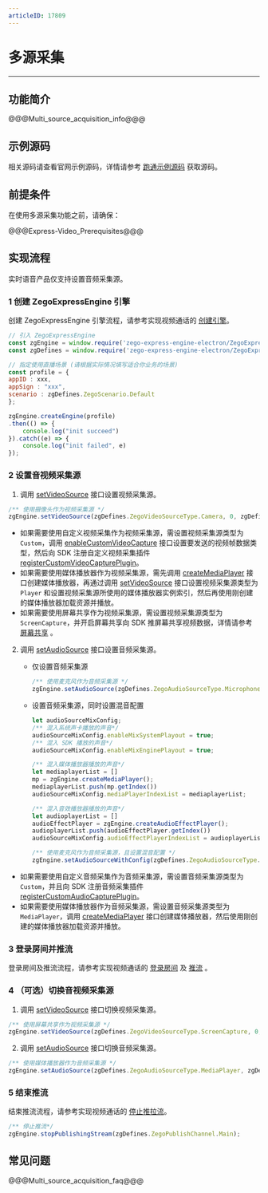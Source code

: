 ```yaml
---
articleID: 17809
---
```

# 多源采集

- - -
## 功能简介

@@@Multi_source_acquisition_info@@@

## 示例源码

相关源码请查看官网示例源码，详情请参考 [跑通示例源码](!DownloadDemo/DownloadDemo) 获取源码。



## 前提条件

在使用多源采集功能之前，请确保：

@@@Express-Video_Prerequisites@@@

## 实现流程

<div class="mk-warning">


实时语音产品仅支持设置音频采集源。
</div>

### 1 创建 ZegoExpressEngine 引擎

创建 ZegoExpressEngine 引擎流程，请参考实现视频通话的 [创建引擎](!Integration/Solution_Implementation#createEngine)。

```js
// 引入 ZegoExpressEngine
const zgEngine = window.require('zego-express-engine-electron/ZegoExpressEngine');
const zgDefines = window.require('zego-express-engine-electron/ZegoExpressDefines');

// 指定使用直播场景 (请根据实际情况填写适合你业务的场景)
const profile = {
appID : xxx,
appSign : "xxx",
scenario : zgDefines.ZegoScenario.Default
};

zgEngine.createEngine(profile)
.then(() => {
    console.log("init succeed")
}).catch((e) => {
    console.log("init failed", e)
});
```

### 2 设置音视频采集源

1. 调用 [setVideoSource](@setVideoSource) 接口设置视频采集源。

```js
/** 使用摄像头作为视频采集源 */
zgEngine.setVideoSource(zgDefines.ZegoVideoSourceType.Camera, 0, zgDefines.ZegoPublishChannel.Main)
```

<div class = 'mk-hint'>

- 如果需要使用自定义视频采集作为视频采集源，需设置视频采集源类型为 `Custom`，调用 [enableCustomVideoCapture](@enableCustomVideoCapture) 接口设置要发送的视频帧数据类型，然后向 SDK 注册自定义视频采集插件 [registerCustomVideoCapturePlugin](@registerCustomVideoCapturePlugin)。
- 如果需要使用媒体播放器作为视频采集源，需先调用 [createMediaPlayer](@createMediaPlayer) 接口创建媒体播放器，再通过调用 [setVideoSource](@setVideoSource) 接口设置视频采集源类型为 `Player` 和设置视频采集源所使用的媒体播放器实例索引，然后再使用刚创建的媒体播放器加载资源并播放。
- 如果需要使用屏幕共享作为视频采集源，需设置视频采集源类型为 `ScreenCapture`，并开启屏幕共享向 SDK 推屏幕共享视频数据，详情请参考 [屏幕共享](!ExpressVideoSDK-Other_Functions/Share_Screen) 。

</div>

2. 调用 [setAudioSource](@setAudioSource) 接口设置音频采集源。

    - 仅设置音频采集源
        ```js
        /** 使用麦克风作为音频采集源 */
        zgEngine.setAudioSource(zgDefines.ZegoAudioSourceType.Microphone, zgDefines.ZegoPublishChannel.Main)
        ```

    - 设置音频采集源，同时设置混音配置
        ```js
        let audioSourceMixConfig;
        /** 混入系统声卡播放的声音*/
        audioSourceMixConfig.enableMixSystemPlayout = true;
        /** 混入 SDK 播放的声音*/
        audioSourceMixConfig.enableMixEnginePlayout = true;

        /** 混入媒体播放器播放的声音*/
        let mediaplayerList = []
        mp = zgEngine.createMediaPlayer();
        mediaplayerList.push(mp.getIndex())
        audioSourceMixConfig.mediaPlayerIndexList = mediaplayerList;

        /** 混入音效播放器播放的声音*/
        let audioplayerList = []
        audioEffectPlayer = zgEngine.createAudioEffectPlayer();
        audioplayerList.push(audioEffectPlayer.getIndex())
        audioSourceMixConfig.audioEffectPlayerIndexList = audioplayerList ;

        /** 使用麦克风作为音频采集源，且设置混音配置 */
        zgEngine.setAudioSourceWithConfig(zgDefines.ZegoAudioSourceType.Microphone, audioSourceMixConfig);
        ```

<div class = 'mk-hint'>

- 如果需要使用自定义音频采集作为音频采集源，需设置音频采集源类型为 `Custom`，并且向 SDK 注册音频采集插件 [registerCustomAudioCapturePlugin](@registerCustomAudioCapturePlugin)。
- 如果需要使用媒体播放器作为音频采集源，需设置音频采集源类型为 `MediaPlayer`，调用 [createMediaPlayer](@createMediaPlayer) 接口创建媒体播放器，然后使用刚创建的媒体播放器加载资源并播放。

</div>

### 3 登录房间并推流

登录房间及推流流程，请参考实现视频通话的 [登录房间](!Integration/Solution_Implementation#loginRoom) 及 [推流](!Integration/Solution_Implementation#startPublishingStream) 。

### 4 （可选）切换音视频采集源

1. 调用 [setVideoSource](@setVideoSource) 接口切换视频采集源。

```js
/** 使用屏幕共享作为视频采集源 */
zgEngine.setVideoSource(zgDefines.ZegoVideoSourceType.ScreenCapture, 0, zgDefines.ZegoPublishChannel.Main)
```

2. 调用 [setAudioSource](@setAudioSource) 接口切换音频采集源。

```js
/** 使用媒体播放器作为音频采集源 */
zgEngine.setAudioSource(zgDefines.ZegoAudioSourceType.MediaPlayer, zgDefines.ZegoPublishChannel.Main)
```

### 5 结束推流

结束推流流程，请参考实现视频通话的 [停止推拉流](!Integration/Solution_Implementation#stopPublishingStream)。

```js
/** 停止推流*/
zgEngine.stopPublishingStream(zgDefines.ZegoPublishChannel.Main);
```


## 常见问题

@@@Multi_source_acquisition_faq@@@

